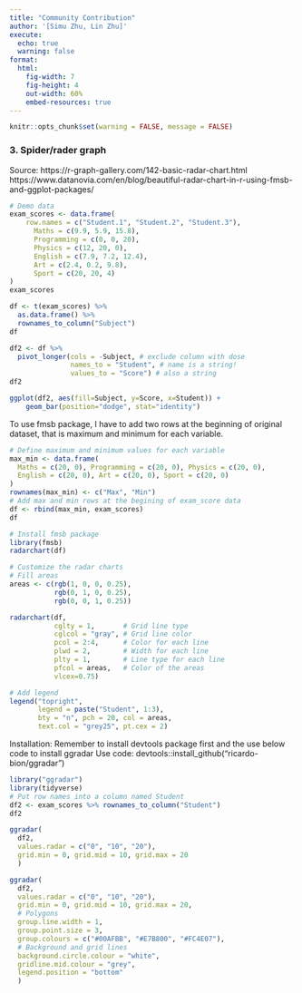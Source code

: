 ```yaml
---
title: "Community Contribution"
author: '[Simu Zhu, Lin Zhu]'
execute:
  echo: true
  warning: false
format:
  html:
    fig-width: 7
    fig-height: 4
    out-width: 60%
    embed-resources: true
---
```



```r
knitr::opts_chunk$set(warning = FALSE, message = FALSE) 
```

### 3. Spider/rader graph

Source:
https://r-graph-gallery.com/142-basic-radar-chart.html
https://www.datanovia.com/en/blog/beautiful-radar-chart-in-r-using-fmsb-and-ggplot-packages/

```r
# Demo data
exam_scores <- data.frame(
    row.names = c("Student.1", "Student.2", "Student.3"),
      Maths = c(9.9, 5.9, 15.8),
      Programming = c(0, 0, 20),
      Physics = c(12, 20, 0),
      English = c(7.9, 7.2, 12.4),
      Art = c(2.4, 0.2, 9.8),
      Sport = c(20, 20, 4)
)
exam_scores
```

```r
df <- t(exam_scores) %>%
  as.data.frame() %>%
  rownames_to_column("Subject")
df

df2 <- df %>% 
  pivot_longer(cols = -Subject, # exclude column with dose
               names_to = "Student", # name is a string!
               values_to = "Score") # also a string
df2

ggplot(df2, aes(fill=Subject, y=Score, x=Student)) + 
    geom_bar(position="dodge", stat="identity")
```

To use fmsb package, I have to add two rows at the beginning of original dataset, that is maximum and minimum for each variable.

```r
# Define maximum and minimum values for each variable
max_min <- data.frame(
  Maths = c(20, 0), Programming = c(20, 0), Physics = c(20, 0),
  English = c(20, 0), Art = c(20, 0), Sport = c(20, 0)
)
rownames(max_min) <- c("Max", "Min")
# Add max and min rows at the begining of exam_score data
df <- rbind(max_min, exam_scores)
df
```

```r
# Install fmsb package
library(fmsb)
radarchart(df)
```
```r
# Customize the radar charts
# Fill areas
areas <- c(rgb(1, 0, 0, 0.25),  
           rgb(0, 1, 0, 0.25),
           rgb(0, 0, 1, 0.25))

radarchart(df,
           cglty = 1,       # Grid line type
           cglcol = "gray", # Grid line color
           pcol = 2:4,      # Color for each line
           plwd = 2,        # Width for each line
           plty = 1,        # Line type for each line
           pfcol = areas,   # Color of the areas
           vlcex=0.75)

# Add legend
legend("topright",
       legend = paste("Student", 1:3),
       bty = "n", pch = 20, col = areas,
       text.col = "grey25", pt.cex = 2)
```
Installation:
Remember to install devtools package first and the use below code to install ggradar
Use code: devtools::install_github("ricardo-bion/ggradar")

```r
library("ggradar")
library(tidyverse)
# Put row names into a column named Student
df2 <- exam_scores %>% rownames_to_column("Student")
df2
```

```r
ggradar(
  df2, 
  values.radar = c("0", "10", "20"),
  grid.min = 0, grid.mid = 10, grid.max = 20
  )
```

```r
ggradar(
  df2, 
  values.radar = c("0", "10", "20"),
  grid.min = 0, grid.mid = 10, grid.max = 20,
  # Polygons
  group.line.width = 1, 
  group.point.size = 3,
  group.colours = c("#00AFBB", "#E7B800", "#FC4E07"),
  # Background and grid lines
  background.circle.colour = "white",
  gridline.mid.colour = "grey",
  legend.position = "bottom"
  )
```
